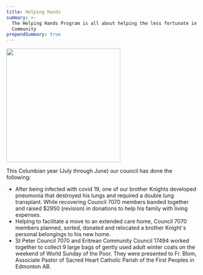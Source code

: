 ```yaml
---
title: Helping Hands
summary: >-
  The Helping Hands Program is all about helping the less fortunate in our
  Community
prependSummary: true
---
```

<Image  src="/api/pictures/picture/Web/KnigthsAtWork.jpg"  float="right"  width="300" />

This Columbian year (July through June) our council has done the following:
- After being infected with covid 19, one of our brother Knights developed pneumonia that destroyed his
lungs and required a double lung transplant. While recovering Council 7070 members banded together
and raised $2950 (revision) in donations to help his family with living expenses.
- Helping to facilitate a move to an extended care home, Council 7070 members planned, sorted, donated
and relocated a brother Knight`s personal belongings to his new home.
- St Peter Council 7070 and Eritrean Community Council 17494 worked together to collect 9 large bags of
gently used adult winter coats on the weekend of World Sunday of the Poor. They were presented to Fr.
Blom, Associate Pastor of Sacred Heart Catholic Parish of the First Peoples in Edmonton AB.

